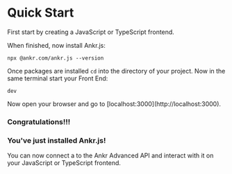 
# Quick Start

First start by creating a JavaScript or TypeScript frontend.

When finished, now install Ankr.js:

<Code terminal>npx @ankr.com/ankr.js --version</Code>

Once packages are installed `cd` into the directory of your project. Now in the same terminal start your Front End:

<Code terminal>dev</Code>


<Callout emoji="🚀">
  Now open your browser and go to [localhost:3000](http://localhost:3000).
</Callout>

### Congratulations!!!

### You've just installed Ankr.js!

You can now connect a to the Ankr Advanced API and interact with it on your JavaScript or TypeScript frontend.

